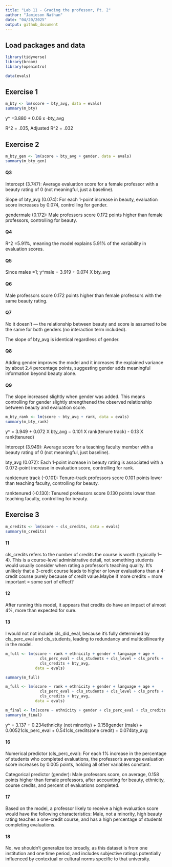 ```yaml
---
title: "Lab 11 - Grading the professor, Pt. 2"
author: "Jamieson Nathan"
date: "04/20/2025"
output: github_document
---
```


## Load packages and data

```r
library(tidyverse) 
library(broom)
library(openintro)

data(evals)

```

## Exercise 1

```r

m_bty <- lm(score ~ bty_avg, data = evals)
summary(m_bty)

```
y^ =3.880 + 0.06 x ⋅bty_avg

R^2 = .035, Adjusted R^2 = .032

## Exercise 2

```r

m_bty_gen <- lm(score ~ bty_avg + gender, data = evals)
summary(m_bty_gen)

```
#### Q3

Intercept (3.747): Average evaluation score for a female professor with a beauty rating of 0 (not meaningful, just a baseline). 

Slope of bty_avg (0.074): For each 1-point increase in beauty, evaluation score increases by 0.074, controlling for gender.

gendermale (0.172): Male professors score 0.172 points higher than female professors, controlling for beauty.

#### Q4

R^2 =5.91%, meaning the model explains 5.91% of the variability in evaluation scores.

#### Q5

Since males =1; y^male = 3.919 + 0.074 X bty_avg

#### Q6

Male professors score 0.172 points higher than female professors with the same beauty rating.

#### Q7

No it doesn't — the relationship between beauty and score is assumed to be the same for both genders (no interaction term included).

The slope of bty_avg is identical regardless of gender.

#### Q8

Adding gender improves the model and it increases the explained variance by about 2.4 percentage points, suggesting gender adds meaningful information beyond beauty alone.

#### Q9

The slope increased slightly when gender was added. This means controlling for gender slightly strengthened the observed relationship between beauty and evaluation score.


```r

m_bty_rank <- lm(score ~ bty_avg + rank, data = evals)
summary(m_bty_rank)

```
y^ = 3.949 + 0.072 X bty_avg − 0.101 X rank(tenure track) - 0.13 X rank(tenured) 

Intercept (3.949): Average score for a teaching faculty member with a beauty rating of 0 (not meaningful, just baseline).

bty_avg (0.072): Each 1-point increase in beauty rating is associated with a 0.072-point increase in evaluation score, controlling for rank.

ranktenure track (-0.101): Tenure-track professors score 0.101 points lower than teaching faculty, controlling for beauty.

ranktenured (-0.130): Tenured professors score 0.130 points lower than teaching faculty, controlling for beauty.

## Exercise 3

```r

m_credits <- lm(score ~ cls_credits, data = evals)
summary(m_credits)

```
#### 11 
cls_credits refers to the number of credits the course is worth (typically 1–4). This is a course-level administrative detail, not something students would usually consider when rating a professor’s teaching quality. It's unlikely that a 3-credit course leads to higher or lower evaluations than a 4-credit course purely because of credit value.Maybe if more credits = more important = some sort of effect? 

#### 12 
After running this model, it appears that credits do have an impact of almost 4%, more than expected for sure. 

#### 13 
I would not not include cls_did_eval, because it's fully determined by cls_perc_eval and cls_students, leading to redundancy and multicollinearity in the model.


```r

m_full <- lm(score ~ rank + ethnicity + gender + language + age +
               cls_perc_eval + cls_students + cls_level + cls_profs +
               cls_credits + bty_avg,
             data = evals)

summary(m_full)

```

```r

m_full <- lm(score ~ rank + ethnicity + gender + language + age +
               cls_perc_eval + cls_students + cls_level + cls_profs +
               cls_credits + bty_avg,
             data = evals)

m_final <- lm(score ~ ethnicity + gender + cls_perc_eval + cls_credits + bty_avg, data = evals)
summary(m_final)

```
y^ = 3.137 + 0.234ethnicity (not minority) + 0.158gender (male) + 0.00521cls_perc_eval + 0.541cls_credits(one credit) + 0.074bty_avg

#### 16 

Numerical predictor (cls_perc_eval): For each 1% increase in the percentage of students who completed evaluations, the professor’s average evaluation score increases by 0.005 points, holding all other variables constant.

Categorical predictor (gender): Male professors score, on average, 0.158 points higher than female professors, after accounting for beauty, ethnicity, course credits, and percent of evaluations completed.

#### 17 

Based on the model, a professor likely to receive a high evaluation score would have the following characteristics: Male, not a minority, high beauty rating teaches a one-credit course, and has a high percentage of students completing evaluations.

#### 18 

No, we shouldn’t generalize too broadly, as this dataset is from one institution and one time period, and includes subjective ratings potentially influenced by contextual or cultural norms specific to that university.
